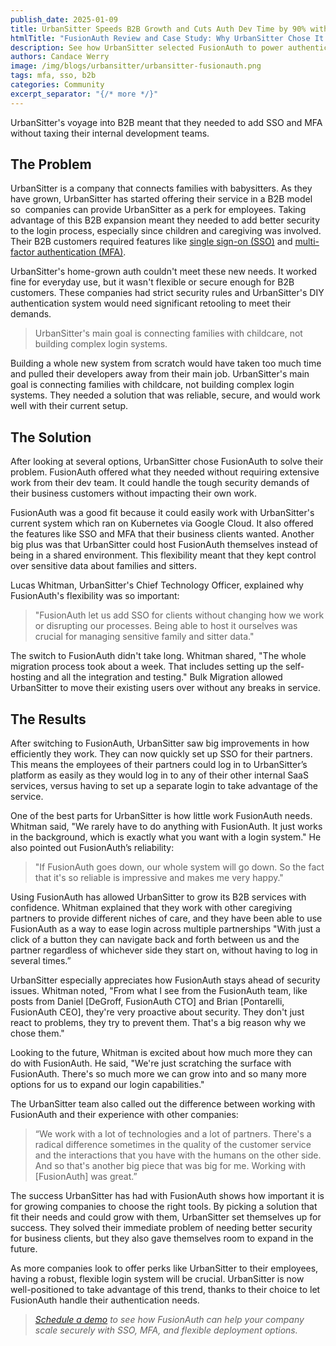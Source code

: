 ```yaml
---
publish_date: 2025-01-09
title: UrbanSitter Speeds B2B Growth and Cuts Auth Dev Time by 90% with FusionAuth
htmlTitle: "FusionAuth Review and Case Study: Why UrbanSitter Chose It for B2B Auth"
description: See how UrbanSitter selected FusionAuth to power authentication for their B2B platform. This FusionAuth case study highlights customization, support, and technical fit.
authors: Candace Werry
image: /img/blogs/urbansitter/urbansitter-fusionauth.png
tags: mfa, sso, b2b
categories: Community
excerpt_separator: "{/* more */}"
---
```


UrbanSitter's voyage into B2B meant that they needed to add SSO and MFA without taxing their internal development teams.

## The Problem

UrbanSitter is a company that connects families with babysitters. As they have grown, UrbanSitter has started offering their service in a B2B model so  companies can provide UrbanSitter as a perk for employees. Taking advantage of this B2B expansion meant they needed to add better security to the login process, especially since children and caregiving was involved. Their B2B customers required features like [single sign-on (SSO)](/articles/authentication/how-sso-works) and [multi-factor authentication (MFA)](/articles/authentication/multi-factor-authentication).

UrbanSitter's home-grown auth couldn't meet these new needs. It worked fine for everyday use, but it wasn't flexible or secure enough for B2B customers. These companies had strict security rules and UrbanSitter's DIY authentication system would need significant retooling to meet their demands.

>UrbanSitter's main goal is connecting families with childcare, not building complex login systems.

Building a whole new system from scratch would have taken too much time and pulled their developers away from their main job. UrbanSitter's main goal is connecting families with childcare, not building complex login systems. They needed a solution that was reliable, secure, and would work well with their current setup.

## The Solution

After looking at several options, UrbanSitter chose FusionAuth to solve their problem. FusionAuth offered what they needed without requiring extensive work from their dev team. It could handle the tough security demands of their business customers without impacting their own work.

FusionAuth was a good fit because it could easily work with UrbanSitter's current system which ran on Kubernetes via Google Cloud. It also offered the features like SSO and MFA that their business clients wanted. Another big plus was that UrbanSitter could host FusionAuth themselves instead of being in a shared environment. This flexibility meant that they kept control over sensitive data about families and sitters.

Lucas Whitman, UrbanSitter's Chief Technology Officer, explained why FusionAuth's flexibility was so important:

>"FusionAuth let us add SSO for clients without changing how we work or disrupting our processes. Being able to host it ourselves was crucial for managing sensitive family and sitter data."

The switch to FusionAuth didn't take long. Whitman shared, "The whole migration process took about a week. That includes setting up the self-hosting and all the integration and testing." Bulk Migration allowed UrbanSitter to move their existing users over without any breaks in service.

## The Results

After switching to FusionAuth, UrbanSitter saw big improvements in how efficiently they work. They can now quickly set up SSO for their partners. This means the employees of their partners could log in to UrbanSitter’s platform as easily as they would log in to any of their other internal SaaS services, versus having to set up a separate login to take advantage of the service.

One of the best parts for UrbanSitter is how little work FusionAuth needs. Whitman said, "We rarely have to do anything with FusionAuth. It just works in the background, which is exactly what you want with a login system." He also pointed out FusionAuth’s reliability: 

>"If FusionAuth goes down, our whole system will go down. So the fact that it's so reliable is impressive and makes me very happy."

Using FusionAuth has allowed UrbanSitter to grow its B2B services with confidence. Whitman explained that they work with other caregiving partners to provide different niches of care, and they have been able to use FusionAuth as a way to ease login across multiple partnerships "With just a click of a button they can navigate back and forth between us and the partner regardless of whichever side they start on, without having to log in several times.”

UrbanSitter especially appreciates how FusionAuth stays ahead of security issues. Whitman noted, "From what I see from the FusionAuth team, like posts from Daniel \[DeGroff, FusionAuth CTO\] and Brian \[Pontarelli, FusionAuth CEO\], they're very proactive about security. They don't just react to problems, they try to prevent them. That's a big reason why we chose them."

Looking to the future, Whitman is excited about how much more they can do with FusionAuth. He said, "We're just scratching the surface with FusionAuth. There's so much more we can grow into and so many more options for us to expand our login capabilities."

The UrbanSitter team also called out the difference between working with FusionAuth and their experience with other companies:

>“We work with a lot of technologies and a lot of partners. There's a radical difference sometimes in the quality of the customer service and the interactions that you have with the humans on the other side. And so that's another big piece that was big for me. Working with \[FusionAuth\] was great.”

The success UrbanSitter has had with FusionAuth shows how important it is for growing companies to choose the right tools. By picking a solution that fit their needs and could grow with them, UrbanSitter set themselves up for success. They solved their immediate problem of needing better security for business clients, but they also gave themselves room to expand in the future.

As more companies look to offer perks like UrbanSitter to their employees, having a robust, flexible login system will be crucial. UrbanSitter is now well-positioned to take advantage of this trend, thanks to their choice to let FusionAuth handle their authentication needs.

> _[Schedule a demo](/contact) to see how FusionAuth can help your company scale securely with SSO, MFA, and flexible deployment options._
